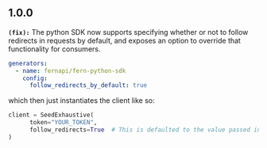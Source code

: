 ## 1.0.0
**`(fix):`** The python SDK now supports specifying whether or not to follow redirects in requests by default, and exposes an option to override that functionality for consumers.

  ```yaml
  generators:
    - name: fernapi/fern-python-sdk
      config:
        follow_redirects_by_default: true
  ```

  which then just instantiates the client like so:

  ```python
  client = SeedExhaustive(
        token="YOUR_TOKEN",
        follow_redirects=True  # This is defaulted to the value passed into follow_redirects_by_default, and ignored if not specified
  )
  ```


